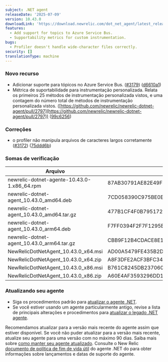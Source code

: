 ```yaml
---
subject: .NET agent
releaseDate: '2025-07-09'
version: 10.43.0
downloadLink: 'https://download.newrelic.com/dot_net_agent/latest_release'
features:
  - Add support for topics to Azure Service Bus.
  - Supportability metrics for custom instrumentation.
bugs:
  - Profiler doesn't handle wide-character files correctly.
security: []
translationType: machine
---
```


### Novo recurso

* Adicionar suporte para tópicos no Azure Service Bus. ([#3179](https://github.com/newrelic/newrelic-dotnet-agent/issues/3179)) ([d6610a1](https://github.com/newrelic/newrelic-dotnet-agent/commit/d6610a19a862570b2a15b8c7f0f5156fee0fa805))
* Métrica de suportabilidade para instrumentação personalizada. Relata os primeiros 25 métodos de instrumentação personalizada vistos, e uma contagem do número total de métodos de instrumentação personalizada vistos. ([https://github.com/newrelic/newrelic-dotnet-agent/pull/2797](https://github.com/newrelic/newrelic-dotnet-agent/pull/2797)) ([99c6256](https://github.com/newrelic/newrelic-dotnet-agent/commit/99c625659f0739c3453692a9bdf676e2b55a6658))

### Correções

* o profiler não manipula arquivos de caracteres largos corretamente ([#3172](https://github.com/newrelic/newrelic-dotnet-agent/issues/3172)) ([75ddd6b](https://github.com/newrelic/newrelic-dotnet-agent/commit/75ddd6b4aa55e3a5fb8501800bb6cc5b0e81e08c))

### Somas de verificação

| Arquivo                                      | SHA - 256 aplica hash                                            |
| -------------------------------------------- | ---------------------------------------------------------------- |
| newrelic-dotnet-agente-10.43.0-1.x86\_64.rpm | 87AB30791AE82E49F2DCB4E47983BB93A7933DAC6A3C18D0DEB62B3C5D0EB6ED |
| newrelic-dotnet-agent\_10.43.0\_amd64.deb    | 7CD058390C975BE0EC037669C0F46AD75EA821161FADE71D01CFBFCFE674FBDB |
| newrelic-dotnet-agent\_10.43.0\_amd64.tar.gz | 477B1CF4F0B7951729CE38326B857562F7B50B1DC968D5DFD0F727A90B8374C1 |
| newrelic-dotnet-agent\_10.43.0\_arm64.deb    | F7FF0394F2F7F1295B65256C27F0725191D8B572B2A8BC716A394FE2B85BAA38 |
| newrelic-dotnet-agent\_10.43.0\_arm64.tar.gz | CBB9F12B4CDACE8E1A77138DFCB7371E221C78212494761CC6915417388623B0 |
| NewRelicDotNetAgent\_10.43.0\_x64.msi        | AD00A5479FE435B2D9D1CC8B8851CD957025390AFC1F849F733D22E37E28E622 |
| NewRelicDotNetAgent\_10.43.0\_x64.zip        | A8F3DFE2ACF3BFC3454D131127018B43C9F61E6009C2D1E63F446B1B2AA7A171 |
| NewRelicDotNetAgent\_10.43.0\_x86.msi        | B761C8245DB2370602D737D2C6EB428BA37F3AFD65B1D47E41ACFDDEE513189A |
| NewRelicDotNetAgent\_10.43.0\_x86.zip        | A60E4AF3593296DD18FDFAE893F1DB04665A0D80E36C08A828986DF27FC7646A |

### Atualizando seu agente

* Siga os procedimentos padrão para [atualizar o agente .NET](/docs/agents/net-agent/installation-configuration/update-net-agent).
* Se você estiver usando um agente particularmente antigo, revise a lista de principais alterações e procedimentos para [atualizar o legado .NET agente](/docs/apm/agents/net-agent/installation/update-net-agent/#updating_older_net).

Recomendamos atualizar para a versão mais recente do agente assim que estiver disponível. Se você não puder atualizar para a versão mais recente, atualize seu agente para uma versão com no máximo 90 dias. Saiba mais sobre [como manter seu agente atualizado](/docs/new-relic-solutions/new-relic-one/install-configure/update-new-relic-agent). Consulte o New Relic [documento de política de fim de vida útil](/docs/apm/agents/net-agent/getting-started/net-agent-eol-policy) do agente .NET do para obter informações sobre lançamentos e datas de suporte do agente.